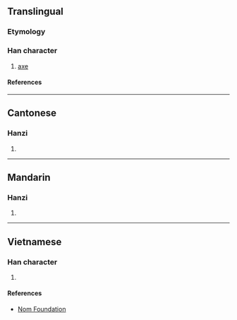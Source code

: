 {{character info/new}}
==Translingual==

===Etymology===
{{Han compound|爿|斤|c1=p|c2=s|t2=axe|ls=psc}}

===Han character===
{{Han char|rn=69|rad=斤|as=04|sn=8|four=22221|canj=VMHML|ids=⿰爿斤}}

# [[axe]]

====References====
{{Han ref|kx=0479.090|dkj=13540|dj=0838.050|hdz=32023.110|uh=65A8}}

----

==Cantonese==

===Hanzi===
{{yue-hanzi|jyut=coeng1|y=cheung1}}

# {{rfdef|yue|sort=斤04}}

----

==Mandarin==

===Hanzi===
{{cmn-hanzi|pin=[[qiāng]] ([[qiang1]])|wg=ch'iang<sup>1</sup>}}

# {{rfdef|cmn|sort=斤04}}

----

==Vietnamese==

===Han character===
{{vi-readings|rs=斤04|reading=thương}}

# {{rfdef|vi|sort=斤04}}

====References====
* [https://web.archive.org/web/20160305030205/http://nomfoundation.org/common/nom_details.php?codepoint=65a8 Nom Foundation]